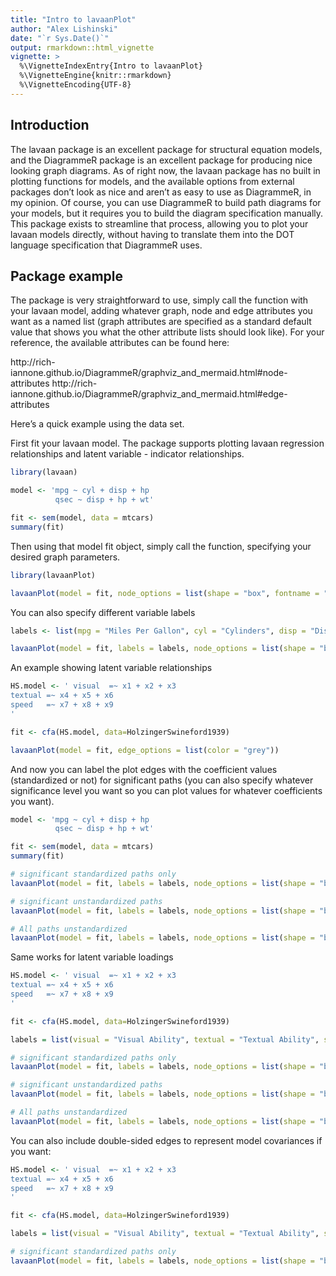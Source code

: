 ```yaml
---
title: "Intro to lavaanPlot"
author: "Alex Lishinski"
date: "`r Sys.Date()`"
output: rmarkdown::html_vignette
vignette: >
  %\VignetteIndexEntry{Intro to lavaanPlot}
  %\VignetteEngine{knitr::rmarkdown}
  %\VignetteEncoding{UTF-8}
---
```


## Introduction

The lavaan package is an excellent package for structural equation models, and the DiagrammeR package is an excellent package for producing nice looking graph diagrams. As of right now, the lavaan package has no built in plotting functions for models, and the available options from external packages don't look as nice and aren't as easy to use as DiagrammeR, in my opinion. Of course, you can use DiagrammeR to build path diagrams for your models, but it requires you to build the diagram specification manually. This package exists to streamline that process, allowing you to plot your lavaan models directly, without having to translate them into the DOT language specification that DiagrammeR uses.

## Package example

The package is very straightforward to use, simply call the \code{lavaanPlot} function with your lavaan model, adding whatever graph, node and edge attributes you want as a named list (graph attributes are specified as a standard default value that shows you what the other attribute lists should look like). For your reference, the available attributes can be found here:

http://rich-iannone.github.io/DiagrammeR/graphviz_and_mermaid.html#node-attributes
http://rich-iannone.github.io/DiagrammeR/graphviz_and_mermaid.html#edge-attributes

Here's a quick example using the \code{mtcars} data set. 

First fit your lavaan model. The package supports plotting lavaan regression relationships and latent variable - indicator relationships.

```r
library(lavaan)

model <- 'mpg ~ cyl + disp + hp
          qsec ~ disp + hp + wt'

fit <- sem(model, data = mtcars)
summary(fit)
```

Then using that model fit object, simply call the \code{lavaanPlot} function, specifying your desired graph parameters.

```r
library(lavaanPlot)

lavaanPlot(model = fit, node_options = list(shape = "box", fontname = "Helvetica"), edge_options = list(color = "grey"), coefs = F)
```

You can also specify different variable labels

```r
labels <- list(mpg = "Miles Per Gallon", cyl = "Cylinders", disp = "Displacement", hp = "Horsepower", qsec = "Speed", wt = "Weight")

lavaanPlot(model = fit, labels = labels, node_options = list(shape = "box", fontname = "Helvetica"), edge_options = list(color = "grey"), coefs = F)
```

An example showing latent variable relationships

```r
HS.model <- ' visual  =~ x1 + x2 + x3      
textual =~ x4 + x5 + x6
speed   =~ x7 + x8 + x9 
'

fit <- cfa(HS.model, data=HolzingerSwineford1939)

lavaanPlot(model = fit, edge_options = list(color = "grey"))
```

And now you can label the plot edges with the coefficient values (standardized or not) for significant paths (you can also specify whatever significance level you want so you can plot values for whatever coefficients you want).

```r
model <- 'mpg ~ cyl + disp + hp
          qsec ~ disp + hp + wt'

fit <- sem(model, data = mtcars)
summary(fit)

# significant standardized paths only
lavaanPlot(model = fit, labels = labels, node_options = list(shape = "box", fontname = "Helvetica"), edge_options = list(color = "grey"), coefs = TRUE)

# significant unstandardized paths
lavaanPlot(model = fit, labels = labels, node_options = list(shape = "box", fontname = "Helvetica"), edge_options = list(color = "grey"), coefs = TRUE, stand = FALSE)

# All paths unstandardized
lavaanPlot(model = fit, labels = labels, node_options = list(shape = "box", fontname = "Helvetica"), edge_options = list(color = "grey"), coefs = TRUE, stand = FALSE, sig = 1.00)
```

Same works for latent variable loadings

```r
HS.model <- ' visual  =~ x1 + x2 + x3      
textual =~ x4 + x5 + x6
speed   =~ x7 + x8 + x9 
'

fit <- cfa(HS.model, data=HolzingerSwineford1939)

labels = list(visual = "Visual Ability", textual = "Textual Ability", speed = "Speed Ability")

# significant standardized paths only
lavaanPlot(model = fit, labels = labels, node_options = list(shape = "box", fontname = "Helvetica"), edge_options = list(color = "grey"), coefs = TRUE)

# significant unstandardized paths
lavaanPlot(model = fit, labels = labels, node_options = list(shape = "box", fontname = "Helvetica"), edge_options = list(color = "grey"), coefs = TRUE, stand = FALSE)

# All paths unstandardized
lavaanPlot(model = fit, labels = labels, node_options = list(shape = "box", fontname = "Helvetica"), edge_options = list(color = "grey"), coefs = TRUE, stand = FALSE, sig = 1.00)
```

You can also include double-sided edges to represent model covariances if you want:

```r
HS.model <- ' visual  =~ x1 + x2 + x3      
textual =~ x4 + x5 + x6
speed   =~ x7 + x8 + x9 
'

fit <- cfa(HS.model, data=HolzingerSwineford1939)

labels = list(visual = "Visual Ability", textual = "Textual Ability", speed = "Speed Ability")

# significant standardized paths only
lavaanPlot(model = fit, labels = labels, node_options = list(shape = "box", fontname = "Helvetica"), edge_options = list(color = "grey"), coefs = TRUE, covs = T)
```


